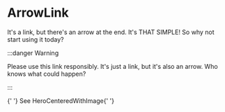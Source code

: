 # ArrowLink

It's a link, but there's an arrow at the end. It's THAT SIMPLE! So why not start
using it today?

:::danger Warning

Please use this link responsibly. It's just a link, but it's also an arrow. Who
knows what could happen?

:::


<div
  style={{
    backgroundColor: '#f5f5f5',
    padding: '64px',
    display: 'flex',
    justifyContent: 'center',
    alignItems: 'center',
  }}
>
  <ArrowLink href="/docs/Themes/Classic/Components/hero-centered-with-image">
    {' '}
    See HeroCenteredWithImage{' '}
  </ArrowLink>
</div>
